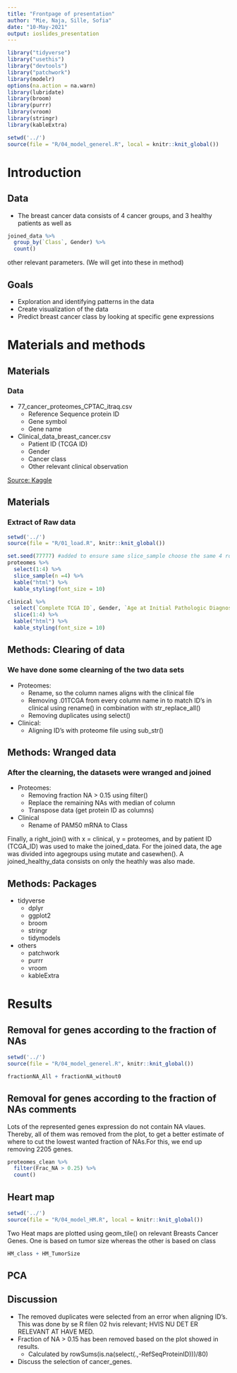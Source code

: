 ```yaml
---
title: "Frontpage of presentation"
author: "Mie, Naja, Sille, Sofia"
date: "10-May-2021"
output: ioslides_presentation
---
```


```r
library("tidyverse")
library("usethis")
library("devtools")
library("patchwork")
library(modelr)
options(na.action = na.warn)
library(lubridate)
library(broom)
library(purrr)
library(vroom)
library(stringr)
library(kableExtra)
```

```r
setwd('../')
source(file = "R/04_model_generel.R", local = knitr::knit_global())
```

# Introduction 
## Data
- The breast cancer data consists of 4 cancer groups, and 3 healthy patients as well as 
```r
joined_data %>%
  group_by(`Class`, Gender) %>%
  count()
```
other relevant parameters. (We will get into these in method)

## Goals
- Exploration and identifying patterns in the data
- Create visualization of the data 
- Predict breast cancer class by looking at specific gene expressions

# Materials and methods
## Materials
### Data
- 77_cancer_proteomes_CPTAC_itraq.csv
  - Reference Sequence protein ID
  - Gene symbol
  - Gene name

- Clinical_data_breast_cancer.csv
  - Patient ID (TCGA ID)
  - Gender
  - Cancer class
  - Other relevant clinical observation

[Source: Kaggle](https://www.kaggle.com/piotrgrabo/breastcancerproteomes#clinical_data_breast_cancer.csv)  
  
## Materials
### Extract of Raw data
```r
setwd('../')
source(file = "R/01_load.R", knitr::knit_global())
```

```r
set.seed(77777) #added to ensure same slice_sample choose the same 4 rows each time.
proteomes %>%
  select(1:4) %>%
  slice_sample(n =4) %>%
  kable("html") %>%
  kable_styling(font_size = 10)

clinical %>%
  select(`Complete TCGA ID`, Gender, `Age at Initial Pathologic Diagnosis`, Tumor, `PAM50 mRNA`) %>% #add flere columns if relevant
  slice(1:4) %>%
  kable("html") %>%
  kable_styling(font_size = 10)
```

## Methods: Clearing of data
### We have done some clearning of the two data sets 
- Proteomes: 
  - Rename, so the column names aligns with the clinical file
  - Removing .01TCGA from every column name in to match ID's in clinical using rename() in combination with str_replace_all()
  - Removing duplicates using select() 
  
- Clinical: 
  - Aligning ID's with proteome file using sub_str()


## Methods: Wranged data
### After the clearning, the datasets were wranged and joined
- Proteomes: 
  - Removing fraction NA > 0.15 using filter()
  - Replace the remaining NAs with median of column
  - Transpose data (get protein ID as columns)

- Clinical
  - Rename of PAM50 mRNA to Class

Finally, a right_join() with x = clinical, y = proteomes, and by patient ID (TCGA_ID) was used to make the joined_data. For the joined data, the age was divided into agegroups using mutate and casewhen(). A joined_healthy_data consists on only the heathly was also made.

## Methods: Packages
- tidyverse
  - dplyr
  - ggplot2
  - broom
  - stringr
  - tidymodels

- others
  - patchwork
  - purrr
  - vroom
  - kableExtra

# Results
## Removal for genes according to the fraction of NAs
```r
setwd('../')
source(file = "R/04_model_generel.R", knitr::knit_global())

fractionNA_All + fractionNA_without0
```

## Removal for genes according to the fraction of NAs comments
Lots of the represented genes expression do not contain NA vlaues. Thereby, all of them was removed from the plot, to get a better estimate of where to cut the lowest wanted fraction of NAs.For this, we end up removing 2205 genes.
```r
proteomes_clean %>%
  filter(Frac_NA > 0.25) %>%
  count()
```

## Heart map
```r
setwd('../')
source(file = "R/04_model_HM.R", local = knitr::knit_global())
```

Two Heat maps are plotted using geom_tile() on relevant Breasts Cancer Genes. One is based on tumor size whereas the other is based on class
```r
HM_class + HM_TumorSize
```


## PCA 


## Discussion
- The removed duplicates were selected from an error when aligning ID's. This was done by se R filen 02 hvis relevant; HVIS NU DET ER RELEVANT AT HAVE MED.
- Fraction of NA > 0.15 has been removed based on the plot showed in results. 
  - Calculated by rowSums(is.na(select(.,-RefSeqProteinID)))/80)
- Discuss the selection of cancer_genes.
